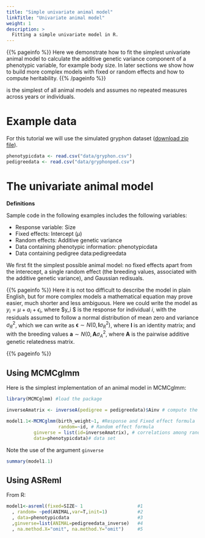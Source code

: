 ```yaml
---
title: "Simple univariate animal model"
linkTitle: "Univariate animal model"
weight: 1
description: >
  Fitting a simple univariate model in R.
---
```


{{% pageinfo %}}
Here we demonstrate how to fit the simplest univariate animal model to calculate the additive genetic variance component of a phenotypic variable, for example body size. In later sections we show how to build more complex models with fixed or random effects and how to compute heritability.
{{% /pageinfo %}}


 is the simplest of all animal models and assumes no repeated measures across years or individuals.


# Example data

For this tutorial we will use the simulated gryphon dataset ([download zip file](data/gryphons.zip)).

```r
phenotypicdata <- read.csv("data/gryphon.csv")
pedigreedata <- read.csv("data/gryphonped.csv")
```


# The univariate animal model

**Definitions**

Sample code in the following examples includes the following variables:

* Response variable: Size
* Fixed effects: Intercept ($\mu$)
* Random effects: Additive genetic variance
* Data containing phenotypic information: phenotypicdata
* Data containing pedigree data:pedigreedata

We first fit the simplest possible animal model: no fixed effects apart from the interecept, a single random effect (the breeding values, associated with the additive genetic variance), and Gaussian redisuals.

{{% pageinfo %}}
Here it is not too difficult to describe the model in plain English, but for more complex models a mathematical equation may prove easier, much shorter and less ambiguous. Here we could write the model as $y_i = \mu + a_i + \epsilon_i$, where $y_i $ is the response for individual $i$, with the residuals assumed to follow a normal distribution of mean zero and variance $\sigma_R^2$, which we can write as $\mathbf{\epsilon} \sim N(0,\mathbf{I}\sigma_R^2)$, where $\mathbf{I}$ is an identity matrix; and with the breeding values $\mathbf{a} \sim N(0,\mathbf{A} \sigma_A^2$, where $\mathbf{A}$ is the pairwise additive genetic relatedness matrix.

{{% pageinfo %}}



## Using MCMCglmm

Here is the simplest implementation of an animal model in MCMCglmm:

```r
library(MCMCglmm) #load the package

inverseAmatrix <- inverseA(pedigree = pedigreedata)$Ainv # compute the inverse relatedness matrix

model1.1<-MCMCglmm(birth_weight~1, #Response and Fixed effect formula
                   random=~id, # Random effect formula
          ginverse = list(id=inverseAmatrix), # correlations among random effect levels (here breeding values)
          data=phenotypicdata)# data set
```

Note the use of the argument `ginverse`


```r
summary(model1.1)
```


## Using ASReml

From R:
```r
model1<-asreml(fixed=SIZE~ 1                    #1  
  , random= ~ped(ANIMAL,var=T,init=1)           #2  
  , data=phenotypicdata                         #3
  ,ginverse=list(ANIMAL=pedigreedata_inverse)   #4
  , na.method.X="omit", na.method.Y="omit")     #5
```






 
